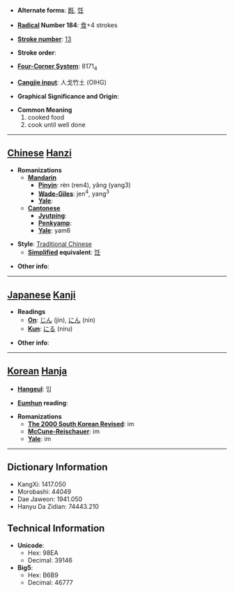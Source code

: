 * '''Alternate forms''': [[餁]], [[饪]]

* '''[[Wiktionary:Chinese radical index| Radical]] Number 184''': [[Wiktionary:Chinese radical index 食|食]]+4 strokes

* '''[[Wiktionary:Chinese total strokes index|Stroke number]]''': [[Wiktionary:Chinese total strokes index 13|13]]

* '''Stroke order''': 

* '''[[Wiktionary:Chinese four corner index|Four-Corner System]]''': 8171<sub>4</sub>

* '''[[Wiktionary:Chinese Cangjie index|Cangjie input]]''': 人戈竹土 (OIHG)

* '''Graphical Significance and Origin''': 

* '''Common Meaning'''
*#cooked food
*# cook until well done


----

== [[Chinese]] [[Hanzi]] ==

* '''Romanizations'''
** '''[[Mandarin]]'''
*** '''[[Pinyin]]''': rèn (ren4), yǎng (yang3)
*** '''[[Wade-Giles]]''': jen<sup>4</sup>, yang<sup>3</sup>
*** '''[[Yale]]''': 
** '''[[Cantonese]]'''
*** '''[[Jyutping]]''':
*** '''[[Penkyamp]]''': 
*** '''[[Yale]]''': yam6

* '''Style''': [[Traditional Chinese]] 
** '''[[Simplified Chinese|Simplified]] equivalent''': [[饪]]

* '''Other info''': 

----

== [[Japanese]] [[Kanji]] ==

* '''Readings'''
** '''[[On]]''': [[じん]] (jin), [[にん]] (nin)
** '''[[Kun]]''': [[にる]] (niru)

* '''Other info''':  

----

== [[Korean]] [[Hanja]] ==

* '''[[Hangeul]]''': 임

* '''[[Eumhun]] reading''': 

* '''Romanizations'''
** '''[[The 2000 South Korean Revised Romanization|The 2000 South Korean Revised]]''': im
** '''[[McCune-Reischauer]]''': im
** '''[[Yale]]''': im

----

== Dictionary Information ==

* KangXi: 1417.050
* Morobashi: 44049
* Dae Jaweon: 1941.050
* Hanyu Da Zidian: 74443.210

== Technical Information ==

* '''Unicode''':
** Hex: 98EA
** Decimal: 39146
* '''Big5''':
** Hex: B6B9
** Decimal: 46777